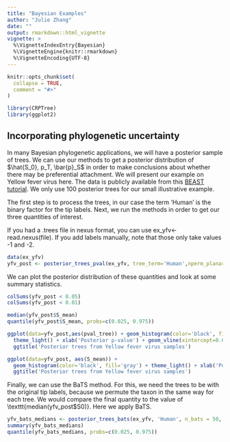 ```yaml
---
title: "Bayesian Examples"
author: "Julie Zhang"
date: ""
output: rmarkdown::html_vignette
vignette: >
  %\VignetteIndexEntry{Bayesian}
  %\VignetteEngine{knitr::rmarkdown}
  %\VignetteEncoding{UTF-8}
---
```


```r
knitr::opts_chunk$set(
  collapse = TRUE,
  comment = "#>"
)
```

```r
library(CRPTree)
library(ggplot2)
```


## Incorporating phylogenetic uncertainty 
In many Bayesian phylogenetic applications, we will have a posterior sample of trees. We can use our methods to get a posterior distribution of $\hat{S_0}, p_T, \bar{p}_S$ in order to make conclusions about whether there may be preferential attachment. We will present our example on Yellow fever virus here. The data is publicly available from this [BEAST tutorial](https://beast.community/workshop_continuous_diffusion_yfv). We only use 100 posterior trees for our small illustrative example. 

The first step is to process the trees, in our case the term 'Human' is the binary factor for the tip labels. Next, we run the methods in order to get our three quantities of interest. 

If you had a .trees file in nexus format, you can use ex_yfv<-read.nexus(file). If you add labels manually, note that those only take values -1 and -2.

```r

data(ex_yfv)
yfv_post <- posterior_trees_pval(ex_yfv, tree_term='Human',nperm_planar=50, nperm_labels=49, nCores=2)
```

We can plot the posterior distribution of these quantities and look at some summary statistics.

```r
colSums(yfv_post < 0.05)
colSums(yfv_post < 0.01)

median(yfv_post$S_mean)
quantile(yfv_post$S_mean, probs=c(0.025, 0.975))

ggplot(data=yfv_post,aes(pval_tree)) + geom_histogram(color='black', fill='gray') + 
  theme_light() + xlab('Posterior p-value') + geom_vline(xintercept=0.05, color='red') + 
  ggtitle('Posterior trees from Yellow fever virus samples') 

ggplot(data=yfv_post, aes(S_mean)) + 
  geom_histogram(color='black', fill='gray') + theme_light() + xlab('Posterior S0') +
  ggtitle('Posterior trees from Yellow fever virus samples') 
```

Finally, we can use the BaTS method. For this, we need the trees to be with the original tip labels, because we permute the taxon in the same way for each tree. We would compare the final quantity \texttt{yfv_bats_medians} to the value of \texttt{median(yfv_post$S0)}. Here we apply BaTS. 

```r
yfv_bats_medians <- posterior_trees_bats(ex_yfv, 'Human', n_bats = 50, nperm_obs = 50, nCores= 2)
summary(yfv_bats_medians)
quantile(yfv_bats_medians, probs=c(0.025, 0.975))
```
